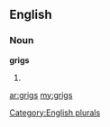 ==English==

===Noun===
'''grigs'''

# {{plural of|[[grig]]}}

[[Category:English plurals]]

[[ar:grigs]]
[[my:grigs]]
